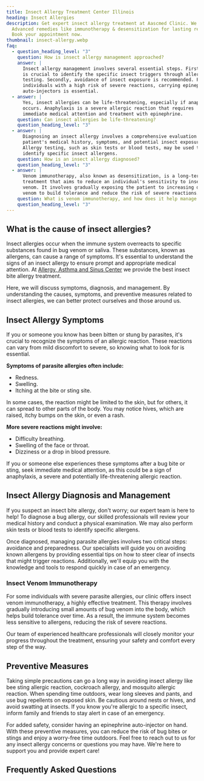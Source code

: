```yaml
---
title: Insect Allergy Treatment Center Illinois
heading: Insect Allergies
description: Get expert insect allergy treatment at Aascmed Clinic. We offer
  Advanced remedies like immunotherapy & desensitization for lasting relief.
  Book your appointment now.
thumbnail: insect-allergy.webp
faq:
  - question_heading_level: "3"
    question: How is insect allergy management approached?
    answer: |
      Insect allergy management involves several essential steps. Firstly, it
      is crucial to identify the specific insect triggers through allergy
      testing. Secondly, avoidance of insect exposure is recommended. For
      individuals with a high risk of severe reactions, carrying epinephrine
      auto-injectors is essential.
  - answer: |
      Yes, insect allergies can be life-threatening, especially if anaphylaxis
      occurs. Anaphylaxis is a severe allergic reaction that requires
      immediate medical attention and treatment with epinephrine.
    question: Can insect allergies be life-threatening?
    question_heading_level: "3"
  - answer: |
      Diagnosing an insect allergy involves a comprehensive evaluation of the
      patient's medical history, symptoms, and potential insect exposures.
      Allergy testing, such as skin tests or blood tests, may be used to
      identify specific insect allergens.
    question: How is an insect allergy diagnosed?
    question_heading_level: "3"
  - answer: |
      Venom immunotherapy, also known as desensitization, is a long-term
      treatment that aims to reduce an individual's sensitivity to insect
      venom. It involves gradually exposing the patient to increasing doses of
      venom to build tolerance and reduce the risk of severe reactions.
    question: What is venom immunotherapy, and how does it help manage insect allergies?
    question_heading_level: "3"
---
```

## What is the cause of insect allergies?

Insect allergies occur when the immune system overreacts to specific substances found in bug venom or saliva. These substances, known as allergens, can cause a range of symptoms. It's essential to understand the signs of an insect allergy to ensure prompt and appropriate medical attention. At [Allergy, Asthma and Sinus Center](/) we provide the best insect bite allergy treatment.

Here, we will discuss symptoms, diagnosis, and management. By understanding the causes, symptoms, and preventive measures related to insect allergies, we can better protect ourselves and those around us.

<ButtonList />

## Insect Allergy Symptoms

If you or someone you know has been bitten or stung by parasites, it's crucial to recognize the symptoms of an allergic reaction. These reactions can vary from mild discomfort to severe, so knowing what to look for is essential.

**Symptoms of parasite allergies often include:**

- Redness.
- Swelling.
- Itching at the bite or sting site. 

In some cases, the reaction might be limited to the skin, but for others, it can spread to other parts of the body. You may notice hives, which are raised, itchy bumps on the skin, or even a rash.

**More severe reactions might involve:**

- Difficulty breathing.
- Swelling of the face or throat.
- Dizziness or a drop in blood pressure. 

If you or someone else experiences these symptoms after a bug bite or sting, seek immediate medical attention, as this could be a sign of anaphylaxis, a severe and potentially life-threatening allergic reaction.

## Insect Allergy Diagnosis and Management

If you suspect an insect bite allergy, don't worry; our expert team is here to help! To diagnose a bug allergy, our skilled professionals will review your medical history and conduct a physical examination. We may also perform skin tests or blood tests to identify specific allergens.

Once diagnosed, managing parasite allergies involves two critical steps: avoidance and preparedness. Our specialists will guide you on avoiding known allergens by providing essential tips on how to steer clear of insects that might trigger reactions. Additionally, we'll equip you with the knowledge and tools to respond quickly in case of an emergency.

### Insect Venom Immunotherapy

For some individuals with severe parasite allergies, our clinic offers insect venom immunotherapy, a highly effective treatment. This therapy involves gradually introducing small amounts of bug venom into the body, which helps build tolerance over time. As a result, the immune system becomes less sensitive to allergens, reducing the risk of severe reactions.

Our team of experienced healthcare professionals will closely monitor your progress throughout the treatment, ensuring your safety and comfort every step of the way.

## Preventive Measures

Taking simple precautions can go a long way in avoiding insect allergy like bee sting allergic reaction, cockroach allergy, and mosquito allergic reaction. When spending time outdoors, wear long sleeves and pants, and use bug repellents on exposed skin. Be cautious around nests or hives, and avoid swatting at insects. If you know you're allergic to a specific insect, inform family and friends to stay alert in case of an emergency. 

For added safety, consider having an epinephrine auto-injector on hand. With these preventive measures, you can reduce the risk of bug bites or stings and enjoy a worry-free time outdoors. Feel free to reach out to us for any insect allergy concerns or questions you may have. We're here to support you and provide expert care!

<ContactBanner />

## Frequently Asked Questions




